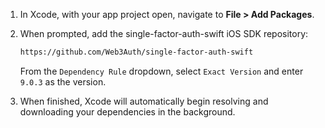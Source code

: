 1. In Xcode, with your app project open, navigate to **File > Add Packages**.

1. When prompted, add the single-factor-auth-swift iOS SDK repository:

   ```sh
   https://github.com/Web3Auth/single-factor-auth-swift
   ```

   From the `Dependency Rule` dropdown, select `Exact Version` and enter `9.0.3` as the version.

1. When finished, Xcode will automatically begin resolving and downloading your dependencies in the
   background.
